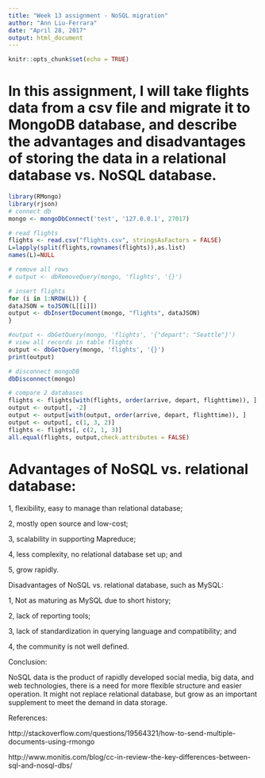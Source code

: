 ---
title: "Week 13 assignment - NoSQL migration"
author: "Ann Liu-Ferrara"
date: "April 28, 2017"
output: html_document
---

```{r setup, include=FALSE}
knitr::opts_chunk$set(echo = TRUE)
```

# In this assignment, I will take flights data from a csv file and migrate it to MongoDB database, and describe the advantages and disadvantages of storing the data in a relational database vs. NoSQL database.

```{r echo= TRUE}
library(RMongo)
library(rjson)
# connect db
mongo <- mongoDbConnect('test', '127.0.0.1', 27017)

# read flights
flights <- read.csv("flights.csv", stringsAsFactors = FALSE)
L=lapply(split(flights,rownames(flights)),as.list)
names(L)=NULL

# remove all rows
# output <- dbRemoveQuery(mongo, 'flights', '{}')

# insert flights
for (i in 1:NROW(L)) {
dataJSON = toJSON(L[[i]])
output <- dbInsertDocument(mongo, "flights", dataJSON)
}

#output <- dbGetQuery(mongo, 'flights', '{"depart": "Seattle"}')
# view all records in table flights
output <- dbGetQuery(mongo, 'flights', '{}')
print(output)

# disconnect mongoDB
dbDisconnect(mongo)

# compare 2 databases
flights <- flights[with(flights, order(arrive, depart, flighttime)), ]
output <- output[, -2]
output <- output[with(output, order(arrive, depart, flighttime)), ]
output <- output[, c(1, 3, 2)]
flights <- flights[, c(2, 1, 3)]
all.equal(flights, output,check.attributes = FALSE)


```


# Advantages of NoSQL vs. relational database:

1, flexibility, easy to manage than relational database; 

2, mostly open source and low-cost; 

3, scalability in supporting Mapreduce; 

4, less complexity, no relational database set up; and

5, grow rapidly.


Disadvantages of NoSQL vs. relational database, such as MySQL:

1, Not as maturing as MySQL due to short history;

2, lack of reporting tools;

3, lack of standardization in querying language and compatibility; and

4, the community is not well defined.

Conclusion:

NoSQL data is the product of rapidly developed social media, big data, and web technologies, there is a need for more flexible structure and easier operation. It might not replace relational database, but grow as an important supplement to meet the demand in data storage.


References:

http://stackoverflow.com/questions/19564321/how-to-send-multiple-documents-using-rmongo

http://www.monitis.com/blog/cc-in-review-the-key-differences-between-sql-and-nosql-dbs/